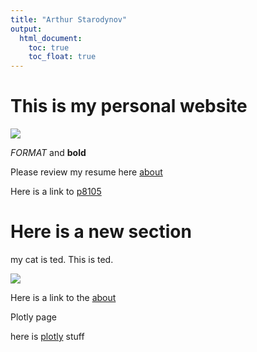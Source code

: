 ```yaml
---
title: "Arthur Starodynov"
output: 
  html_document:
    toc: true
    toc_float: true
---
```






# This is my personal website




![](https://media.giphy.com/media/drXGoW1iudhKw/giphy.gif)



*FORMAT*   and **bold** 


Please review my resume here [about](about.html)

Here is a link to [p8105](https://p8105.com)


# Here is a new section 


my cat is ted. This is ted. 

![](images/)



Here is a link to the [about](about.html)


Plotly page 

here is [plotly](plotly.html) stuff
